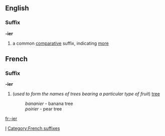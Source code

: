 ==English==

===Suffix===
'''-ier'''
# a common [[comparative]] suffix, indicating [[more]]

==French==
===Suffix===
'''-ier'''

#(''used to form the names of trees bearing a particular type of fruit'') [[tree]]
#:''bananier'' - banana tree
#:''poirier'' - pear tree

[[fr:-ier]]
[[Category:English suffixes|I]]
[[Category:French suffixes]]